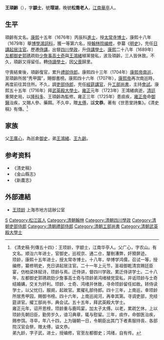 '''王頊齡'''（{{bd|1642年||1725年|catIdx=W王}}），字'''顓士'''，號'''瑁湖'''，晚號'''松喬老人'''，[[江南省|江南]][[華亭|華亭]]人。

==生平==
頊齡有文名。[[康熙|康熙]]十五年（1676年）丙辰科[[進士|進士]]，授[[太常寺|太常寺]][[博士|博士]]，康熙十八年（1679年）舉[[博學鴻詞科|博學鴻詞科]]，獲一等第六名，授[[翰林院编修|翰林院编修]]，參纂《[[明史|明史]]》，充任[[日講起居注官|日講起居注官]]。歷遷[[侍講|侍講]]，出督[[四川|四川]][[學政|學政]]，升[[侍講學士|侍講學士]]。[[康熙|康熙]]二十八年（1689年）[[左都御史|左都御史]][[郭琇|郭琇]]疏劾[[少詹事|少詹事]][[高士奇|高士奇]]與[[王鴻緒|王鴻緒]]植黨營私，波及頊齡，三人皆休致。不久，頊齡又得留任。轉[[侍讀學士|侍讀學士]]，因[[丁憂|父喪]]歸里。

守喪結束後，頊齡復官，累升[[禮部侍郎|禮部侍郎]]。康熙四十三年（1704年）[[康熙帝南巡|康熙帝南巡]]，至頊齡所居“秀甲園”，賜御書榜。康熙四十六年（1707年），[[康熙帝|康熙帝]]再次南巡時，再度前往其住所。不久，調[[吏部侍郎|吏部侍郎]]，充任[[經筵講官|經筵講官]]，升[[工部尚書|工部尚書]]，主持[[會試|會試]]。康熙五十五年（1716年）拜[[武英殿大學士|武英殿大學士]]。[[雍正|雍正]]元年（1723年）王鴻緒病逝，[[清廷|清廷]]重開史局，以[[隆科多|隆科多]]、王頊齡為監修。雍正三年（1725年）患痰疾，[[雍正帝|雍正帝]]命[[御醫|御醫]]治疾，又賜人參、藥餌。不久卒，贈[[太傅|太傅]]，諡'''文恭'''。著有《世恩堂詩集》。《清史稿》有傳。<ref>《清史稿·列傳五十四》：王顼龄，字颛士，江南华亭人。父广心，字农山。有文名。顺治六年进士，官御史，巡视京、通二仓，釐剔漕弊，奸猾屏迹。<br>顼龄，康熙十五年进士，授太常寺博士。十八年，举博学鸿儒，召试一等，授编修，纂修明史，充日讲起居注官。二十一年上元节，圣祖御乾清宫赐廷臣宴，仿柏梁体赋诗，顼龄与焉。迁侍讲，督四川学政。累迁侍讲学士。二十八年，左都御史郭琇疏劾少詹事高士奇与顼龄弟鸿绪植党营私，并诋顼龄与士奇结婚媾，交关为奸利。顼龄、士奇、鸿绪并休致，寻命顼龄留任如故。转侍读学士，以父忧归，服阕，起故官。累擢礼部侍郎。四十三年，上南巡，幸顼龄所居秀甲园，赐御书榜。四十六年，上南巡阅河，再幸其第。寻调吏部，充经筵讲官。擢工部尚书，典会试。五十五年，拜武英殿大学士。<br>雍正元年，诏开恩榜，顼龄重与鹿鸣宴，加太子太傅。以老，累疏乞休，上以顼龄先朝旧臣，勤劳岁久，谙习典章，辄与慰留。三年，痰作，命御医治疾，赐参饵。寻卒，年八十四，上为辍朝一日，令朝臣出其门下者素服持丧、各部院汉官会祭，赠太傅，谥文恭。<br>弟九龄，字子武，进士，授编修，官至左都御史；鸿绪，自有传。</ref>

== 家族 ==
父[[王廣心|王廣心]]，為巡倉[[御史|御史]]，弟[[王鴻緒|王鴻緒]]、[[王九齡_(清朝)|王九齡]]。

== 参考资料 ==
{{reflist}}
* 《清史稿》
* 《金山縣志》
* 《新農志》

==外部連結==
*[http://www.shtong.gov.cn/newsite/node2/node2247/node4603/node79844/node79846/userobject1ai102129.html 王顼龄]{{Wayback|url=http://www.shtong.gov.cn/newsite/node2/node2247/node4603/node79844/node79846/userobject1ai102129.html |date=20190420080414 }} 上海市地方誌辦公室

{{康熙十五年丙辰科殿試金榜}}
{{康熙十八年己未科博學宏詞}}

{{Authority control}}

{{DEFAULTSORT:Wang王}}
[[Category:王姓|S]]
[[Category:松江區人|Category:松江區人]]
[[Category:清朝翰林|Category:清朝翰林]]
[[Category:清朝四川學政|Category:清朝四川學政]]
[[Category:清朝吏部侍郎|Category:清朝吏部侍郎]]
[[Category:清朝禮部侍郎|Category:清朝禮部侍郎]]
[[Category:清朝工部尚書|Category:清朝工部尚書]]
[[Category:清朝武英殿大學士|Category:清朝武英殿大學士]]